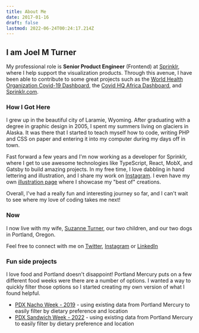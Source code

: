 ```yaml
---
title: About Me
date: 2017-01-16
draft: false
lastmod: 2022-06-24T00:24:17.214Z
---
```



<Meta title="About Joel M Turner" />

<Box maxHeight={128} maxWidth={128} mx="auto">
  <Avatar
    alt="Joel M Turner portrait"
    src="https://res.cloudinary.com/joelmturner/image/upload/v1532201643/joel-turner.jpg"
  />
</Box>

## I am Joel M Turner

My professional role is **Senior Product Engineer** (Frontend) at [Sprinklr](https://sprinklr.com), where I help support the visualization products. Through this avenue, I have been able to contribute to some great projects such as the [World Health Organization Covid-19 Dashboard](https://covid19.who.int/), the [Covid HQ Africa Dashboard](https://tracker.covidhqafrica.com/), and [Sprinklr.com](https://sprinklr.com).

### How I Got Here

I grew up in the beautiful city of Laramie, Wyoming. After graduating with a degree in graphic design in 2005, I spent my summers living on glaciers in Alaska. It was there that I started to teach myself how to code, writing PHP and CSS on paper and entering it into my computer during my days off in town.

Fast forward a few years and I'm now working as a developer for Sprinklr, where I get to use awesome technologies like TypeScript, React, MobX, and Gatsby to build amazing projects. In my free time, I love dabbling in hand lettering and illustration, and I share my work on [Instagram](https://www.instagram.com/joelmturner/). I even have my own [illustration page](/illustration) where I showcase my "best of" creations.

Overall, I've had a really fun and interesting journey so far, and I can't wait to see where my love of coding takes me next!

### Now

I now live with my wife, [Suzanne Turner](https://inclinedcreative.com 'Suzanne Turner InclinedCreative'), our two children, and our two dogs in Portland, Oregon.

Feel free to connect with me on [Twitter](https://twitter.com/joelmturner), [Instagram](https://www.instagram.com/joelmturner/) or [LinkedIn](https://www.linkedin.com/in/joelmturner)

### Fun side projects

I love food and Portland doesn't disappoint! Portland Mercury puts on a few different food weeks were there are a number of options. I wanted a way to quickly filter those options so I started creating my own version of what I found helpful.

- [PDX Nacho Week - 2019](https://pdx-nacho-week.netlify.app) - using existing data from Portland Mercury to easily filter by dietary preference and location
- [PDX Sandwich Week - 2022](https://pdx-sandwich-week.netlify.app/) - using existing data from Portland Mercury to easily filter by dietary preference and location
